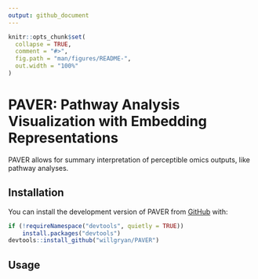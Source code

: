 ```yaml
---
output: github_document
---
```


<!-- README.md is generated from README.Rmd. Please edit that file -->

```r
knitr::opts_chunk$set(
  collapse = TRUE,
  comment = "#>",
  fig.path = "man/figures/README-",
  out.width = "100%"
)
```

# PAVER: Pathway Analysis Visualization with Embedding Representations

<!-- badges: start -->
<!-- badges: end -->

PAVER allows for summary interpretation of perceptible omics outputs, like pathway analyses.

## Installation

You can install the development version of PAVER from [GitHub](https://github.com/) with:

``` r
if (!requireNamespace("devtools", quietly = TRUE))
    install.packages("devtools")
devtools::install_github("willgryan/PAVER")
```

## Usage

